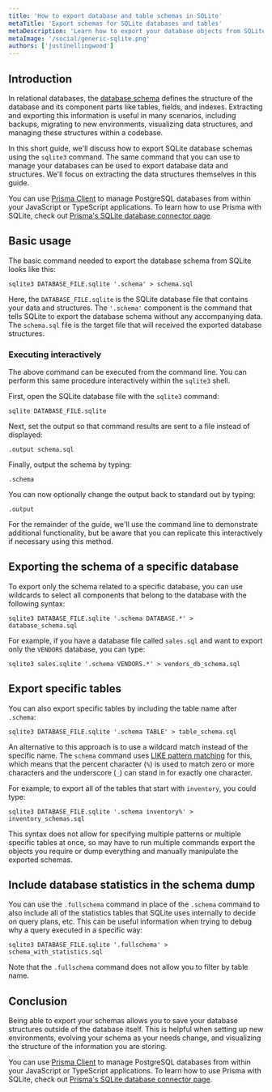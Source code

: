 ```yaml
---
title: 'How to export database and table schemas in SQLite'
metaTitle: 'Export schemas for SQLite databases and tables'
metaDescription: 'Learn how to export your database objects from SQLite for analysis, migrating, backups, and more.'
metaImage: '/social/generic-sqlite.png'
authors: ['justinellingwood']
---
```


## Introduction

In relational databases, the [database schema](/intro/database-glossary#schema) defines the structure of the database and its component parts like tables, fields, and indexes. Extracting and exporting this information is useful in many scenarios, including backups, migrating to new environments, visualizing data structures, and managing these structures within a codebase.

In this short guide, we'll discuss how to export SQLite database schemas using the `sqlite3` command. The same command that you can use to manage your databases can be used to export database data and structures. We'll focus on extracting the data structures themselves in this guide.

<PrismaOutlinks>

You can use [Prisma Client](https://www.prisma.io/docs/orm/prisma-client) to manage PostgreSQL databases from within your JavaScript or TypeScript applications. To learn how to use Prisma with SQLite, check out [Prisma's SQLite database connector page](https://www.prisma.io/docs/orm/overview/databases/sqlite).

</PrismaOutlinks>

## Basic usage

The basic command needed to export the database schema from SQLite looks like this:

```command
sqlite3 DATABASE_FILE.sqlite '.schema' > schema.sql
```

Here, the `DATABASE_FILE.sqlite` is the SQLite database file that contains your data and structures. The `'.schema'` component is the command that tells SQLite to export the database schema without any accompanying data. The `schema.sql` file is the target file that will received the exported database structures.

### Executing interactively

The above command can be executed from the command line. You can perform this same procedure interactively within the `sqlite3` shell.

First, open the SQLite database file with the `sqlite3` command:

```command
sqlite DATABASE_FILE.sqlite
```

Next, set the output so that command results are sent to a file instead of displayed:

```
.output schema.sql
```

Finally, output the schema by typing:

```
.schema
```

You can now optionally change the output back to standard out by typing:

```
.output
```

For the remainder of the guide, we'll use the command line to demonstrate additional functionality, but be aware that you can replicate this interactively if necessary using this method.

## Exporting the schema of a specific database

To export only the schema related to a specific database, you can use wildcards to select all components that belong to the database with the following syntax:

```command
sqlite3 DATABASE_FILE.sqlite '.schema DATABASE.*' > database_schema.sql
```

For example, if you have a database file called `sales.sql` and want to export only the `VENDORS` database, you can type:

```command
sqlite3 sales.sqlite '.schema VENDORS.*' > vendors_db_schema.sql
```

## Export specific tables

You can also export specific tables by including the table name after `.schema`:

```command
sqlite3 DATABASE_FILE.sqlite '.schema TABLE' > table_schema.sql
```

An alternative to this approach is to use a wildcard match instead of the specific name. The `schema` command uses [LIKE pattern matching](https://sqlite.org/lang_expr.html#like) for this, which means that the percent character (`%`) is used to match zero or more characters and the underscore (`_`) can stand in for exactly one character.

For example, to export all of the tables that start with `inventory`, you could type:

```command
sqlite3 DATABASE_FILE.sqlite '.schema inventory%' > inventory_schemas.sql
```

This syntax does not allow for specifying multiple patterns or multiple specific tables at once, so may have to run multiple commands export the objects you require or dump everything and manually manipulate the exported schemas.

## Include database statistics in the schema dump

You can use the `.fullschema` command in place of the `.schema` command to also include all of the statistics tables that SQLite uses internally to decide on query plans, etc. This can be useful information when trying to debug why a query executed in a specific way:

```command
sqlite3 DATABASE_FILE.sqlite '.fullschema' > schema_with_statistics.sql
```

Note that the `.fullschema` command does not allow you to filter by table name.

## Conclusion

Being able to export your schemas allows you to save your database structures outside of the database itself. This is helpful when setting up new environments, evolving your schema as your needs change, and visualizing the structure of the information you are storing.

<PrismaOutlinks>

You can use [Prisma Client](https://www.prisma.io/docs/orm/prisma-client) to manage PostgreSQL databases from within your JavaScript or TypeScript applications. To learn how to use Prisma with SQLite, check out [Prisma's SQLite database connector page](https://www.prisma.io/docs/orm/overview/databases/sqlite).

</PrismaOutlinks>
